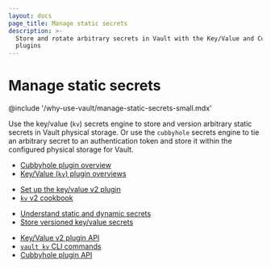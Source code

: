 ```yaml
---
layout: docs
page_title: Manage static secrets
description: >-
  Store and rotate arbitrary secrets in Vault with the Key/Value and Cubbyhole
  plugins
---
```


# Manage static secrets

@include '/why-use-vault/manage-static-secrets-small.mdx'


Use the key/value (`kv`) secrets engine to store and version arbitrary static
secrets in Vault physical storage. Or use the `cubbyhole` secrets engine to tie
an arbitrary secret to an authentication token and store it within the
configured physical storage for Vault.


<Tabs>
<Tab heading="Key concepts + Overviews" group="overviews">

- [Cubbyhole plugin overview](https://developer.hashicorp.com/vault/docs/secrets/cubbyhole)
- [Key/Value (`kv`) plugin overviews](https://developer.hashicorp.com/vault/docs/secrets/kv)

</Tab>
<Tab heading="Guides" group="guides">

- [Set up the key/value v2 plugin](https://developer.hashicorp.com/vault/docs/secrets/kv/kv-v2/setup)
- [`kv` v2 cookbook](https://developer.hashicorp.com/vault/docs/secrets/kv/kv-v2/cookbook/read-data)

</Tab>
<Tab heading="Tutorials" group="tutorials">

- [Understand static and dynamic secrets](https://developer.hashicorp.com/vault/tutorials/get-started/understand-static-dynamic-secrets)
- [Store versioned key/value secrets](https://developer.hashicorp.com/vault/tutorials/secrets-management/versioned-kv)

</Tab>
<Tab heading="References" group="reference">

- [Key/Value v2 plugin API ](https://developer.hashicorp.com/vault/api-docs/secret/kv/kv-v2)
- [`vault kv` CLI commands](https://developer.hashicorp.com/vault/docs/commands/kv)
- [Cubbyhole plugin API](https://developer.hashicorp.com/vault/api-docs/secret/cubbyhole)

</Tab>
</Tabs>
